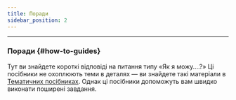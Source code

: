 ```yaml
---
title: Поради
sidebar_position: 2
---
```


---

### Поради {#how-to-guides}

Тут ви знайдете короткі відповіді на питання типу «Як я можу….?»
Ці посібники не охоплюють теми в деталях — ви знайдете такі
матеріали в [Тематичних посібниках](/topics/index.mdx). Однак ці
посібники допоможуть вам швидко виконати поширені завдання.


<DocCardList />